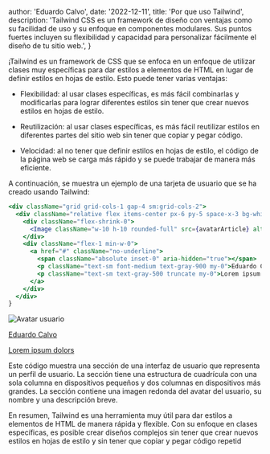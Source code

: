 
  author: 'Eduardo Calvo',
  date: '2022-12-11',
  title: 'Por que uso Tailwind',
  description:
    'Tailwind CSS es un framework de diseño con ventajas como su facilidad de uso y su enfoque en componentes modulares. Sus puntos fuertes incluyen su flexibilidad y capacidad para personalizar fácilmente el diseño de tu sitio web.',
}


¡Tailwind es un framework de CSS que se enfoca en un enfoque de utilizar clases muy específicas para dar estilos a elementos de HTML en lugar de definir estilos en hojas de estilo. Esto puede tener varias ventajas:

* Flexibilidad: al usar clases específicas, es más fácil combinarlas y modificarlas para lograr diferentes estilos sin tener que crear nuevos estilos en hojas de estilo.

* Reutilización: al usar clases específicas, es más fácil reutilizar estilos en diferentes partes del sitio web sin tener que copiar y pegar código.

* Velocidad: al no tener que definir estilos en hojas de estilo, el código de la página web se carga más rápido y se puede trabajar de manera más eficiente.

A continuación, se muestra un ejemplo de una tarjeta de usuario que se ha creado usando Tailwind:

```jsx
<div className="grid grid-cols-1 gap-4 sm:grid-cols-2">
  <div className="relative flex items-center px-6 py-5 space-x-3 bg-white border border-gray-300 rounded-lg shadow-sm focus-within:ring-2 focus-within:ring-indigo-500 focus-within:ring-offset-2 hover:border-gray-400">
    <div className="flex-shrink-0">
      <Image className="w-10 h-10 rounded-full" src={avatarArticle} alt="Avatar usuario"/>
    </div>
    <div className="flex-1 min-w-0">
      <a href="#" className="no-underline">
        <span className="absolute inset-0" aria-hidden="true"></span>
        <p className="text-sm font-medium text-gray-900 my-0">Eduardo Calvo</p>
        <p className="text-sm text-gray-500 truncate my-0">Lorem ipsum dolors</p>
      </a>
    </div>
  </div>
}
```
<div className="grid grid-cols-1 gap-4 sm:grid-cols-2">
  <div className="relative flex items-center px-6 py-5 space-x-3 bg-white border border-gray-300 rounded-lg shadow-sm focus-within:ring-2 focus-within:ring-indigo-500 focus-within:ring-offset-2 hover:border-gray-400">
    <div className="flex-shrink-0">
      <Image className="w-10 h-10 rounded-full" src={avatarArticle} alt="Avatar usuario"/>
    </div>
    <div className="flex-1 min-w-0">
      <a href="#" className="no-underline">
        <span className="absolute inset-0" aria-hidden="true"></span>
        <p className="text-sm font-medium text-gray-900 my-0">Eduardo Calvo</p>
        <p className="text-sm text-gray-500 truncate my-0">Lorem ipsum dolors</p>
      </a>
    </div>
  </div>
</div>

Este código muestra una sección de una interfaz de usuario que representa un perfil de usuario. La sección tiene una estructura de cuadrícula con una sola columna en dispositivos pequeños y dos columnas en dispositivos más grandes. La sección contiene una imagen redonda del avatar del usuario, su nombre y una descripción breve.

En resumen, Tailwind es una herramienta muy útil para dar estilos a elementos de HTML de manera rápida y flexible. Con su enfoque en clases específicas, es posible crear diseños complejos sin tener que crear nuevos estilos en hojas de estilo y sin tener que copiar y pegar código repetid